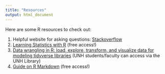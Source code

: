 ```yaml
---
title: "Resources"
output: html_document
---
```






Here are some R resources to check out:


1. Helpful website for asking questions: [Stackoverflow](https://stackoverflow.com)
2. [Learning Statistics with R](https://learningstatisticswithr.com/) (free access!)
3. [Data wrangling in R: load, explore, transform, and visualize data for modeling tidyverse libraries](https://learning.oreilly.com/library/view/data-wrangling-with/9781803235400/) (UNH students/faculty can access via the UNH Library)
4. [Guide on R Markdown](https://bookdown.org/yihui/rmarkdown/) (free access!)


